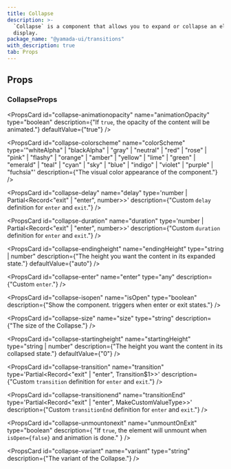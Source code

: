 ```yaml
---
title: Collapse
description: >-
  `Collapse` is a component that allows you to expand or collapse an element for
  display.
package_name: "@yamada-ui/transitions"
with_description: true
tab: Props
---
```


## Props

### CollapseProps

<PropsCard id="collapse-about" name="about" type="string" />

<PropsCard id="collapse-accesskey" name="accessKey" type="string" />

<PropsCard
  id="collapse-animationopacity"
  name="animationOpacity"
  type="boolean"
  description={"If `true`, the opacity of the content will be animated."}
  defaultValue={"true"}
/>

<PropsCard
  id="collapse-aria-activedescendant"
  name="aria-activedescendant"
  type="string"
/>

<PropsCard id="collapse-aria-atomic" name="aria-atomic" type="Booleanish" />

<PropsCard
  id="collapse-aria-autocomplete"
  name="aria-autocomplete"
  type='"list" | "none" | "inline" | "both"'
/>

<PropsCard
  id="collapse-aria-braillelabel"
  name="aria-braillelabel"
  type="string"
/>

<PropsCard
  id="collapse-aria-brailleroledescription"
  name="aria-brailleroledescription"
  type="string"
/>

<PropsCard id="collapse-aria-busy" name="aria-busy" type="Booleanish" />

<PropsCard
  id="collapse-aria-checked"
  name="aria-checked"
  type='boolean | "true" | "false" | "mixed"'
/>

<PropsCard id="collapse-aria-colcount" name="aria-colcount" type="number" />

<PropsCard id="collapse-aria-colindex" name="aria-colindex" type="number" />

<PropsCard
  id="collapse-aria-colindextext"
  name="aria-colindextext"
  type="string"
/>

<PropsCard id="collapse-aria-colspan" name="aria-colspan" type="number" />

<PropsCard id="collapse-aria-controls" name="aria-controls" type="string" />

<PropsCard
  id="collapse-aria-current"
  name="aria-current"
  type='type ONLY_FOR_FORMAT =
  | boolean
  | "time"
  | "true"
  | "false"
  | "step"
  | "page"
  | "location"
  | "date"'
/>

<PropsCard
  id="collapse-aria-describedby"
  name="aria-describedby"
  type="string"
/>

<PropsCard
  id="collapse-aria-description"
  name="aria-description"
  type="string"
/>

<PropsCard id="collapse-aria-details" name="aria-details" type="string" />

<PropsCard id="collapse-aria-disabled" name="aria-disabled" type="Booleanish" />

<PropsCard
  id="collapse-aria-dropeffect"
  name="aria-dropeffect"
  type='"link" | "none" | "copy" | "move" | "execute" | "popup"'
/>

<PropsCard
  id="collapse-aria-errormessage"
  name="aria-errormessage"
  type="string"
/>

<PropsCard id="collapse-aria-expanded" name="aria-expanded" type="Booleanish" />

<PropsCard id="collapse-aria-flowto" name="aria-flowto" type="string" />

<PropsCard id="collapse-aria-grabbed" name="aria-grabbed" type="Booleanish" />

<PropsCard
  id="collapse-aria-haspopup"
  name="aria-haspopup"
  type='type ONLY_FOR_FORMAT =
  | boolean
  | "dialog"
  | "menu"
  | "true"
  | "false"
  | "grid"
  | "listbox"
  | "tree"'
/>

<PropsCard id="collapse-aria-hidden" name="aria-hidden" type="Booleanish" />

<PropsCard
  id="collapse-aria-invalid"
  name="aria-invalid"
  type='boolean | "true" | "false" | "grammar" | "spelling"'
/>

<PropsCard
  id="collapse-aria-keyshortcuts"
  name="aria-keyshortcuts"
  type="string"
/>

<PropsCard id="collapse-aria-label" name="aria-label" type="string" />

<PropsCard id="collapse-aria-labelledby" name="aria-labelledby" type="string" />

<PropsCard id="collapse-aria-level" name="aria-level" type="number" />

<PropsCard
  id="collapse-aria-live"
  name="aria-live"
  type='"off" | "assertive" | "polite"'
/>

<PropsCard id="collapse-aria-modal" name="aria-modal" type="Booleanish" />

<PropsCard
  id="collapse-aria-multiline"
  name="aria-multiline"
  type="Booleanish"
/>

<PropsCard
  id="collapse-aria-multiselectable"
  name="aria-multiselectable"
  type="Booleanish"
/>

<PropsCard
  id="collapse-aria-orientation"
  name="aria-orientation"
  type='"horizontal" | "vertical"'
/>

<PropsCard id="collapse-aria-owns" name="aria-owns" type="string" />

<PropsCard
  id="collapse-aria-placeholder"
  name="aria-placeholder"
  type="string"
/>

<PropsCard id="collapse-aria-posinset" name="aria-posinset" type="number" />

<PropsCard
  id="collapse-aria-pressed"
  name="aria-pressed"
  type='boolean | "true" | "false" | "mixed"'
/>

<PropsCard id="collapse-aria-readonly" name="aria-readonly" type="Booleanish" />

<PropsCard
  id="collapse-aria-relevant"
  name="aria-relevant"
  type='type ONLY_FOR_FORMAT =
  | "text"
  | "all"
  | "additions"
  | "additions removals"
  | "additions text"
  | "removals"
  | "removals additions"
  | "removals text"
  | "text additions"
  | "text removals"'
/>

<PropsCard id="collapse-aria-required" name="aria-required" type="Booleanish" />

<PropsCard
  id="collapse-aria-roledescription"
  name="aria-roledescription"
  type="string"
/>

<PropsCard id="collapse-aria-rowcount" name="aria-rowcount" type="number" />

<PropsCard id="collapse-aria-rowindex" name="aria-rowindex" type="number" />

<PropsCard
  id="collapse-aria-rowindextext"
  name="aria-rowindextext"
  type="string"
/>

<PropsCard id="collapse-aria-rowspan" name="aria-rowspan" type="number" />

<PropsCard id="collapse-aria-selected" name="aria-selected" type="Booleanish" />

<PropsCard id="collapse-aria-setsize" name="aria-setsize" type="number" />

<PropsCard
  id="collapse-aria-sort"
  name="aria-sort"
  type='"none" | "ascending" | "descending" | "other"'
/>

<PropsCard id="collapse-aria-valuemax" name="aria-valuemax" type="number" />

<PropsCard id="collapse-aria-valuemin" name="aria-valuemin" type="number" />

<PropsCard id="collapse-aria-valuenow" name="aria-valuenow" type="number" />

<PropsCard id="collapse-aria-valuetext" name="aria-valuetext" type="string" />

<PropsCard
  id="collapse-as"
  name="as"
  type='"symbol" | "object" | "a" | "abbr" | "address" | "area" | "article" | "aside" | "audio" | "b" | "base" | "bdi" | "bdo" | "big" | "blockquote" | "body" | "br" | "button" | "canvas" | ... 149 more ... | "view"'
/>

<PropsCard id="collapse-autocapitalize" name="autoCapitalize" type="string" />

<PropsCard id="collapse-autocorrect" name="autoCorrect" type="string" />

<PropsCard id="collapse-autofocus" name="autoFocus" type="boolean" />

<PropsCard id="collapse-autosave" name="autoSave" type="string" />

<PropsCard id="collapse-classname" name="className" type="string" />

<PropsCard
  id="collapse-colorscheme"
  name="colorScheme"
  type='"whiteAlpha" | "blackAlpha" | "gray" | "neutral" | "red" | "rose" | "pink" | "flashy" | "orange" | "amber" | "yellow" | "lime" | "green" | "emerald" | "teal" | "cyan" | "sky" | "blue" | "indigo" | "violet" | "purple" | "fuchsia"'
  description={"The visual color appearance of the component."}
/>

<PropsCard id="collapse-content" name="content" type="string" />

<PropsCard
  id="collapse-contenteditable"
  name="contentEditable"
  type='"inherit" | Booleanish | "plaintext-only"'
/>

<PropsCard id="collapse-contextmenu" name="contextMenu" type="string" />

<PropsCard
  id="collapse-dangerouslysetinnerhtml"
  name="dangerouslySetInnerHTML"
  type="{ __html: string | TrustedHTML }"
/>

<PropsCard id="collapse-datatype" name="datatype" type="string" />

<PropsCard id="collapse-defaultchecked" name="defaultChecked" type="boolean" />

<PropsCard
  id="collapse-defaultvalue"
  name="defaultValue"
  type="string | number | readonly string[]"
/>

<PropsCard
  id="collapse-delay"
  name="delay"
  type='number | Partial<Record<"exit" | "enter", number>>'
  description={"Custom `delay` definition for `enter` and `exit`."}
/>

<PropsCard id="collapse-dir" name="dir" type="string" />

<PropsCard id="collapse-draggable" name="draggable" type="Booleanish" />

<PropsCard
  id="collapse-duration"
  name="duration"
  type='number | Partial<Record<"exit" | "enter", number>>'
  description={"Custom `duration` definition for `enter` and `exit`."}
/>

<PropsCard
  id="collapse-endingheight"
  name="endingHeight"
  type="string | number"
  description={"The height you want the content in its expanded state."}
  defaultValue={"auto"}
/>

<PropsCard
  id="collapse-enter"
  name="enter"
  type="any"
  description={"Custom `enter`."}
/>

<PropsCard id="collapse-hidden" name="hidden" type="boolean" />

<PropsCard id="collapse-id" name="id" type="string" />

<PropsCard id="collapse-inlist" name="inlist" type="any" />

<PropsCard
  id="collapse-inputmode"
  name="inputMode"
  type='type ONLY_FOR_FORMAT =
  | "search"
  | "text"
  | "none"
  | "tel"
  | "url"
  | "email"
  | "numeric"
  | "decimal"'
/>

<PropsCard id="collapse-is" name="is" type="string" />

<PropsCard
  id="collapse-isopen"
  name="isOpen"
  type="boolean"
  description={"Show the component. triggers when enter or exit states."}
/>

<PropsCard id="collapse-itemid" name="itemID" type="string" />

<PropsCard id="collapse-itemprop" name="itemProp" type="string" />

<PropsCard id="collapse-itemref" name="itemRef" type="string" />

<PropsCard id="collapse-itemscope" name="itemScope" type="boolean" />

<PropsCard id="collapse-itemtype" name="itemType" type="string" />

<PropsCard id="collapse-lang" name="lang" type="string" />

<PropsCard id="collapse-nonce" name="nonce" type="string" />

<PropsCard
  id="collapse-onabort"
  name="onAbort"
  type="ReactEventHandler<HTMLDivElement>"
/>

<PropsCard
  id="collapse-onabortcapture"
  name="onAbortCapture"
  type="ReactEventHandler<HTMLDivElement>"
/>

<PropsCard
  id="collapse-onanimationend"
  name="onAnimationEnd"
  type="AnimationEventHandler<HTMLDivElement>"
/>

<PropsCard
  id="collapse-onanimationendcapture"
  name="onAnimationEndCapture"
  type="AnimationEventHandler<HTMLDivElement>"
/>

<PropsCard
  id="collapse-onanimationiteration"
  name="onAnimationIteration"
  type="AnimationEventHandler<HTMLDivElement>"
/>

<PropsCard
  id="collapse-onanimationiterationcapture"
  name="onAnimationIterationCapture"
  type="AnimationEventHandler<HTMLDivElement>"
/>

<PropsCard
  id="collapse-onanimationstartcapture"
  name="onAnimationStartCapture"
  type="AnimationEventHandler<HTMLDivElement>"
/>

<PropsCard
  id="collapse-onauxclick"
  name="onAuxClick"
  type="MouseEventHandler<HTMLDivElement>"
/>

<PropsCard
  id="collapse-onauxclickcapture"
  name="onAuxClickCapture"
  type="MouseEventHandler<HTMLDivElement>"
/>

<PropsCard
  id="collapse-onbeforeinput"
  name="onBeforeInput"
  type="FormEventHandler<HTMLDivElement>"
/>

<PropsCard
  id="collapse-onbeforeinputcapture"
  name="onBeforeInputCapture"
  type="FormEventHandler<HTMLDivElement>"
/>

<PropsCard
  id="collapse-onblur"
  name="onBlur"
  type="FocusEventHandler<HTMLDivElement>"
/>

<PropsCard
  id="collapse-onblurcapture"
  name="onBlurCapture"
  type="FocusEventHandler<HTMLDivElement>"
/>

<PropsCard
  id="collapse-oncanplay"
  name="onCanPlay"
  type="ReactEventHandler<HTMLDivElement>"
/>

<PropsCard
  id="collapse-oncanplaycapture"
  name="onCanPlayCapture"
  type="ReactEventHandler<HTMLDivElement>"
/>

<PropsCard
  id="collapse-oncanplaythrough"
  name="onCanPlayThrough"
  type="ReactEventHandler<HTMLDivElement>"
/>

<PropsCard
  id="collapse-oncanplaythroughcapture"
  name="onCanPlayThroughCapture"
  type="ReactEventHandler<HTMLDivElement>"
/>

<PropsCard
  id="collapse-onchange"
  name="onChange"
  type="FormEventHandler<HTMLDivElement>"
/>

<PropsCard
  id="collapse-onchangecapture"
  name="onChangeCapture"
  type="FormEventHandler<HTMLDivElement>"
/>

<PropsCard
  id="collapse-onclick"
  name="onClick"
  type="MouseEventHandler<HTMLDivElement>"
/>

<PropsCard
  id="collapse-onclickcapture"
  name="onClickCapture"
  type="MouseEventHandler<HTMLDivElement>"
/>

<PropsCard
  id="collapse-oncompositionend"
  name="onCompositionEnd"
  type="CompositionEventHandler<HTMLDivElement>"
/>

<PropsCard
  id="collapse-oncompositionendcapture"
  name="onCompositionEndCapture"
  type="CompositionEventHandler<HTMLDivElement>"
/>

<PropsCard
  id="collapse-oncompositionstart"
  name="onCompositionStart"
  type="CompositionEventHandler<HTMLDivElement>"
/>

<PropsCard
  id="collapse-oncompositionstartcapture"
  name="onCompositionStartCapture"
  type="CompositionEventHandler<HTMLDivElement>"
/>

<PropsCard
  id="collapse-oncompositionupdate"
  name="onCompositionUpdate"
  type="CompositionEventHandler<HTMLDivElement>"
/>

<PropsCard
  id="collapse-oncompositionupdatecapture"
  name="onCompositionUpdateCapture"
  type="CompositionEventHandler<HTMLDivElement>"
/>

<PropsCard
  id="collapse-oncontextmenu"
  name="onContextMenu"
  type="MouseEventHandler<HTMLDivElement>"
/>

<PropsCard
  id="collapse-oncontextmenucapture"
  name="onContextMenuCapture"
  type="MouseEventHandler<HTMLDivElement>"
/>

<PropsCard
  id="collapse-oncopy"
  name="onCopy"
  type="ClipboardEventHandler<HTMLDivElement>"
/>

<PropsCard
  id="collapse-oncopycapture"
  name="onCopyCapture"
  type="ClipboardEventHandler<HTMLDivElement>"
/>

<PropsCard
  id="collapse-oncut"
  name="onCut"
  type="ClipboardEventHandler<HTMLDivElement>"
/>

<PropsCard
  id="collapse-oncutcapture"
  name="onCutCapture"
  type="ClipboardEventHandler<HTMLDivElement>"
/>

<PropsCard
  id="collapse-ondoubleclick"
  name="onDoubleClick"
  type="MouseEventHandler<HTMLDivElement>"
/>

<PropsCard
  id="collapse-ondoubleclickcapture"
  name="onDoubleClickCapture"
  type="MouseEventHandler<HTMLDivElement>"
/>

<PropsCard
  id="collapse-ondragcapture"
  name="onDragCapture"
  type="DragEventHandler<HTMLDivElement>"
/>

<PropsCard
  id="collapse-ondragendcapture"
  name="onDragEndCapture"
  type="DragEventHandler<HTMLDivElement>"
/>

<PropsCard
  id="collapse-ondragenter"
  name="onDragEnter"
  type="DragEventHandler<HTMLDivElement>"
/>

<PropsCard
  id="collapse-ondragentercapture"
  name="onDragEnterCapture"
  type="DragEventHandler<HTMLDivElement>"
/>

<PropsCard
  id="collapse-ondragexit"
  name="onDragExit"
  type="DragEventHandler<HTMLDivElement>"
/>

<PropsCard
  id="collapse-ondragexitcapture"
  name="onDragExitCapture"
  type="DragEventHandler<HTMLDivElement>"
/>

<PropsCard
  id="collapse-ondragleave"
  name="onDragLeave"
  type="DragEventHandler<HTMLDivElement>"
/>

<PropsCard
  id="collapse-ondragleavecapture"
  name="onDragLeaveCapture"
  type="DragEventHandler<HTMLDivElement>"
/>

<PropsCard
  id="collapse-ondragover"
  name="onDragOver"
  type="DragEventHandler<HTMLDivElement>"
/>

<PropsCard
  id="collapse-ondragovercapture"
  name="onDragOverCapture"
  type="DragEventHandler<HTMLDivElement>"
/>

<PropsCard
  id="collapse-ondragstartcapture"
  name="onDragStartCapture"
  type="DragEventHandler<HTMLDivElement>"
/>

<PropsCard
  id="collapse-ondrop"
  name="onDrop"
  type="DragEventHandler<HTMLDivElement>"
/>

<PropsCard
  id="collapse-ondropcapture"
  name="onDropCapture"
  type="DragEventHandler<HTMLDivElement>"
/>

<PropsCard
  id="collapse-ondurationchange"
  name="onDurationChange"
  type="ReactEventHandler<HTMLDivElement>"
/>

<PropsCard
  id="collapse-ondurationchangecapture"
  name="onDurationChangeCapture"
  type="ReactEventHandler<HTMLDivElement>"
/>

<PropsCard
  id="collapse-onemptied"
  name="onEmptied"
  type="ReactEventHandler<HTMLDivElement>"
/>

<PropsCard
  id="collapse-onemptiedcapture"
  name="onEmptiedCapture"
  type="ReactEventHandler<HTMLDivElement>"
/>

<PropsCard
  id="collapse-onencrypted"
  name="onEncrypted"
  type="ReactEventHandler<HTMLDivElement>"
/>

<PropsCard
  id="collapse-onencryptedcapture"
  name="onEncryptedCapture"
  type="ReactEventHandler<HTMLDivElement>"
/>

<PropsCard
  id="collapse-onended"
  name="onEnded"
  type="ReactEventHandler<HTMLDivElement>"
/>

<PropsCard
  id="collapse-onendedcapture"
  name="onEndedCapture"
  type="ReactEventHandler<HTMLDivElement>"
/>

<PropsCard
  id="collapse-onerror"
  name="onError"
  type="ReactEventHandler<HTMLDivElement>"
/>

<PropsCard
  id="collapse-onerrorcapture"
  name="onErrorCapture"
  type="ReactEventHandler<HTMLDivElement>"
/>

<PropsCard
  id="collapse-onfocus"
  name="onFocus"
  type="FocusEventHandler<HTMLDivElement>"
/>

<PropsCard
  id="collapse-onfocuscapture"
  name="onFocusCapture"
  type="FocusEventHandler<HTMLDivElement>"
/>

<PropsCard
  id="collapse-ongotpointercapture"
  name="onGotPointerCapture"
  type="PointerEventHandler<HTMLDivElement>"
/>

<PropsCard
  id="collapse-ongotpointercapturecapture"
  name="onGotPointerCaptureCapture"
  type="PointerEventHandler<HTMLDivElement>"
/>

<PropsCard
  id="collapse-oninput"
  name="onInput"
  type="FormEventHandler<HTMLDivElement>"
/>

<PropsCard
  id="collapse-oninputcapture"
  name="onInputCapture"
  type="FormEventHandler<HTMLDivElement>"
/>

<PropsCard
  id="collapse-oninvalid"
  name="onInvalid"
  type="FormEventHandler<HTMLDivElement>"
/>

<PropsCard
  id="collapse-oninvalidcapture"
  name="onInvalidCapture"
  type="FormEventHandler<HTMLDivElement>"
/>

<PropsCard
  id="collapse-onkeydown"
  name="onKeyDown"
  type="KeyboardEventHandler<HTMLDivElement>"
/>

<PropsCard
  id="collapse-onkeydowncapture"
  name="onKeyDownCapture"
  type="KeyboardEventHandler<HTMLDivElement>"
/>

<PropsCard
  id="collapse-onkeypress"
  name="onKeyPress"
  type="KeyboardEventHandler<HTMLDivElement>"
/>

<PropsCard
  id="collapse-onkeypresscapture"
  name="onKeyPressCapture"
  type="KeyboardEventHandler<HTMLDivElement>"
/>

<PropsCard
  id="collapse-onkeyup"
  name="onKeyUp"
  type="KeyboardEventHandler<HTMLDivElement>"
/>

<PropsCard
  id="collapse-onkeyupcapture"
  name="onKeyUpCapture"
  type="KeyboardEventHandler<HTMLDivElement>"
/>

<PropsCard
  id="collapse-onload"
  name="onLoad"
  type="ReactEventHandler<HTMLDivElement>"
/>

<PropsCard
  id="collapse-onloadcapture"
  name="onLoadCapture"
  type="ReactEventHandler<HTMLDivElement>"
/>

<PropsCard
  id="collapse-onloadeddata"
  name="onLoadedData"
  type="ReactEventHandler<HTMLDivElement>"
/>

<PropsCard
  id="collapse-onloadeddatacapture"
  name="onLoadedDataCapture"
  type="ReactEventHandler<HTMLDivElement>"
/>

<PropsCard
  id="collapse-onloadedmetadata"
  name="onLoadedMetadata"
  type="ReactEventHandler<HTMLDivElement>"
/>

<PropsCard
  id="collapse-onloadedmetadatacapture"
  name="onLoadedMetadataCapture"
  type="ReactEventHandler<HTMLDivElement>"
/>

<PropsCard
  id="collapse-onloadstart"
  name="onLoadStart"
  type="ReactEventHandler<HTMLDivElement>"
/>

<PropsCard
  id="collapse-onloadstartcapture"
  name="onLoadStartCapture"
  type="ReactEventHandler<HTMLDivElement>"
/>

<PropsCard
  id="collapse-onlostpointercapture"
  name="onLostPointerCapture"
  type="PointerEventHandler<HTMLDivElement>"
/>

<PropsCard
  id="collapse-onlostpointercapturecapture"
  name="onLostPointerCaptureCapture"
  type="PointerEventHandler<HTMLDivElement>"
/>

<PropsCard
  id="collapse-onmousedown"
  name="onMouseDown"
  type="MouseEventHandler<HTMLDivElement>"
/>

<PropsCard
  id="collapse-onmousedowncapture"
  name="onMouseDownCapture"
  type="MouseEventHandler<HTMLDivElement>"
/>

<PropsCard
  id="collapse-onmouseenter"
  name="onMouseEnter"
  type="MouseEventHandler<HTMLDivElement>"
/>

<PropsCard
  id="collapse-onmouseleave"
  name="onMouseLeave"
  type="MouseEventHandler<HTMLDivElement>"
/>

<PropsCard
  id="collapse-onmousemove"
  name="onMouseMove"
  type="MouseEventHandler<HTMLDivElement>"
/>

<PropsCard
  id="collapse-onmousemovecapture"
  name="onMouseMoveCapture"
  type="MouseEventHandler<HTMLDivElement>"
/>

<PropsCard
  id="collapse-onmouseout"
  name="onMouseOut"
  type="MouseEventHandler<HTMLDivElement>"
/>

<PropsCard
  id="collapse-onmouseoutcapture"
  name="onMouseOutCapture"
  type="MouseEventHandler<HTMLDivElement>"
/>

<PropsCard
  id="collapse-onmouseover"
  name="onMouseOver"
  type="MouseEventHandler<HTMLDivElement>"
/>

<PropsCard
  id="collapse-onmouseovercapture"
  name="onMouseOverCapture"
  type="MouseEventHandler<HTMLDivElement>"
/>

<PropsCard
  id="collapse-onmouseup"
  name="onMouseUp"
  type="MouseEventHandler<HTMLDivElement>"
/>

<PropsCard
  id="collapse-onmouseupcapture"
  name="onMouseUpCapture"
  type="MouseEventHandler<HTMLDivElement>"
/>

<PropsCard
  id="collapse-onpaste"
  name="onPaste"
  type="ClipboardEventHandler<HTMLDivElement>"
/>

<PropsCard
  id="collapse-onpastecapture"
  name="onPasteCapture"
  type="ClipboardEventHandler<HTMLDivElement>"
/>

<PropsCard
  id="collapse-onpause"
  name="onPause"
  type="ReactEventHandler<HTMLDivElement>"
/>

<PropsCard
  id="collapse-onpausecapture"
  name="onPauseCapture"
  type="ReactEventHandler<HTMLDivElement>"
/>

<PropsCard
  id="collapse-onplay"
  name="onPlay"
  type="ReactEventHandler<HTMLDivElement>"
/>

<PropsCard
  id="collapse-onplaycapture"
  name="onPlayCapture"
  type="ReactEventHandler<HTMLDivElement>"
/>

<PropsCard
  id="collapse-onplaying"
  name="onPlaying"
  type="ReactEventHandler<HTMLDivElement>"
/>

<PropsCard
  id="collapse-onplayingcapture"
  name="onPlayingCapture"
  type="ReactEventHandler<HTMLDivElement>"
/>

<PropsCard
  id="collapse-onpointercancel"
  name="onPointerCancel"
  type="PointerEventHandler<HTMLDivElement>"
/>

<PropsCard
  id="collapse-onpointercancelcapture"
  name="onPointerCancelCapture"
  type="PointerEventHandler<HTMLDivElement>"
/>

<PropsCard
  id="collapse-onpointerdown"
  name="onPointerDown"
  type="PointerEventHandler<HTMLDivElement>"
/>

<PropsCard
  id="collapse-onpointerdowncapture"
  name="onPointerDownCapture"
  type="PointerEventHandler<HTMLDivElement>"
/>

<PropsCard
  id="collapse-onpointerenter"
  name="onPointerEnter"
  type="PointerEventHandler<HTMLDivElement>"
/>

<PropsCard
  id="collapse-onpointerleave"
  name="onPointerLeave"
  type="PointerEventHandler<HTMLDivElement>"
/>

<PropsCard
  id="collapse-onpointermove"
  name="onPointerMove"
  type="PointerEventHandler<HTMLDivElement>"
/>

<PropsCard
  id="collapse-onpointermovecapture"
  name="onPointerMoveCapture"
  type="PointerEventHandler<HTMLDivElement>"
/>

<PropsCard
  id="collapse-onpointerout"
  name="onPointerOut"
  type="PointerEventHandler<HTMLDivElement>"
/>

<PropsCard
  id="collapse-onpointeroutcapture"
  name="onPointerOutCapture"
  type="PointerEventHandler<HTMLDivElement>"
/>

<PropsCard
  id="collapse-onpointerover"
  name="onPointerOver"
  type="PointerEventHandler<HTMLDivElement>"
/>

<PropsCard
  id="collapse-onpointerovercapture"
  name="onPointerOverCapture"
  type="PointerEventHandler<HTMLDivElement>"
/>

<PropsCard
  id="collapse-onpointerup"
  name="onPointerUp"
  type="PointerEventHandler<HTMLDivElement>"
/>

<PropsCard
  id="collapse-onpointerupcapture"
  name="onPointerUpCapture"
  type="PointerEventHandler<HTMLDivElement>"
/>

<PropsCard
  id="collapse-onprogress"
  name="onProgress"
  type="ReactEventHandler<HTMLDivElement>"
/>

<PropsCard
  id="collapse-onprogresscapture"
  name="onProgressCapture"
  type="ReactEventHandler<HTMLDivElement>"
/>

<PropsCard
  id="collapse-onratechange"
  name="onRateChange"
  type="ReactEventHandler<HTMLDivElement>"
/>

<PropsCard
  id="collapse-onratechangecapture"
  name="onRateChangeCapture"
  type="ReactEventHandler<HTMLDivElement>"
/>

<PropsCard
  id="collapse-onreset"
  name="onReset"
  type="FormEventHandler<HTMLDivElement>"
/>

<PropsCard
  id="collapse-onresetcapture"
  name="onResetCapture"
  type="FormEventHandler<HTMLDivElement>"
/>

<PropsCard
  id="collapse-onresize"
  name="onResize"
  type="ReactEventHandler<HTMLDivElement>"
/>

<PropsCard
  id="collapse-onresizecapture"
  name="onResizeCapture"
  type="ReactEventHandler<HTMLDivElement>"
/>

<PropsCard
  id="collapse-onscroll"
  name="onScroll"
  type="UIEventHandler<HTMLDivElement>"
/>

<PropsCard
  id="collapse-onscrollcapture"
  name="onScrollCapture"
  type="UIEventHandler<HTMLDivElement>"
/>

<PropsCard
  id="collapse-onseeked"
  name="onSeeked"
  type="ReactEventHandler<HTMLDivElement>"
/>

<PropsCard
  id="collapse-onseekedcapture"
  name="onSeekedCapture"
  type="ReactEventHandler<HTMLDivElement>"
/>

<PropsCard
  id="collapse-onseeking"
  name="onSeeking"
  type="ReactEventHandler<HTMLDivElement>"
/>

<PropsCard
  id="collapse-onseekingcapture"
  name="onSeekingCapture"
  type="ReactEventHandler<HTMLDivElement>"
/>

<PropsCard
  id="collapse-onselect"
  name="onSelect"
  type="ReactEventHandler<HTMLDivElement>"
/>

<PropsCard
  id="collapse-onselectcapture"
  name="onSelectCapture"
  type="ReactEventHandler<HTMLDivElement>"
/>

<PropsCard
  id="collapse-onstalled"
  name="onStalled"
  type="ReactEventHandler<HTMLDivElement>"
/>

<PropsCard
  id="collapse-onstalledcapture"
  name="onStalledCapture"
  type="ReactEventHandler<HTMLDivElement>"
/>

<PropsCard
  id="collapse-onsubmit"
  name="onSubmit"
  type="FormEventHandler<HTMLDivElement>"
/>

<PropsCard
  id="collapse-onsubmitcapture"
  name="onSubmitCapture"
  type="FormEventHandler<HTMLDivElement>"
/>

<PropsCard
  id="collapse-onsuspend"
  name="onSuspend"
  type="ReactEventHandler<HTMLDivElement>"
/>

<PropsCard
  id="collapse-onsuspendcapture"
  name="onSuspendCapture"
  type="ReactEventHandler<HTMLDivElement>"
/>

<PropsCard
  id="collapse-ontimeupdate"
  name="onTimeUpdate"
  type="ReactEventHandler<HTMLDivElement>"
/>

<PropsCard
  id="collapse-ontimeupdatecapture"
  name="onTimeUpdateCapture"
  type="ReactEventHandler<HTMLDivElement>"
/>

<PropsCard
  id="collapse-ontouchcancel"
  name="onTouchCancel"
  type="TouchEventHandler<HTMLDivElement>"
/>

<PropsCard
  id="collapse-ontouchcancelcapture"
  name="onTouchCancelCapture"
  type="TouchEventHandler<HTMLDivElement>"
/>

<PropsCard
  id="collapse-ontouchend"
  name="onTouchEnd"
  type="TouchEventHandler<HTMLDivElement>"
/>

<PropsCard
  id="collapse-ontouchendcapture"
  name="onTouchEndCapture"
  type="TouchEventHandler<HTMLDivElement>"
/>

<PropsCard
  id="collapse-ontouchmove"
  name="onTouchMove"
  type="TouchEventHandler<HTMLDivElement>"
/>

<PropsCard
  id="collapse-ontouchmovecapture"
  name="onTouchMoveCapture"
  type="TouchEventHandler<HTMLDivElement>"
/>

<PropsCard
  id="collapse-ontouchstart"
  name="onTouchStart"
  type="TouchEventHandler<HTMLDivElement>"
/>

<PropsCard
  id="collapse-ontouchstartcapture"
  name="onTouchStartCapture"
  type="TouchEventHandler<HTMLDivElement>"
/>

<PropsCard
  id="collapse-ontransitionend"
  name="onTransitionEnd"
  type="TransitionEventHandler<HTMLDivElement>"
/>

<PropsCard
  id="collapse-ontransitionendcapture"
  name="onTransitionEndCapture"
  type="TransitionEventHandler<HTMLDivElement>"
/>

<PropsCard
  id="collapse-onvolumechange"
  name="onVolumeChange"
  type="ReactEventHandler<HTMLDivElement>"
/>

<PropsCard
  id="collapse-onvolumechangecapture"
  name="onVolumeChangeCapture"
  type="ReactEventHandler<HTMLDivElement>"
/>

<PropsCard
  id="collapse-onwaiting"
  name="onWaiting"
  type="ReactEventHandler<HTMLDivElement>"
/>

<PropsCard
  id="collapse-onwaitingcapture"
  name="onWaitingCapture"
  type="ReactEventHandler<HTMLDivElement>"
/>

<PropsCard
  id="collapse-onwheel"
  name="onWheel"
  type="WheelEventHandler<HTMLDivElement>"
/>

<PropsCard
  id="collapse-onwheelcapture"
  name="onWheelCapture"
  type="WheelEventHandler<HTMLDivElement>"
/>

<PropsCard id="collapse-prefix" name="prefix" type="string" />

<PropsCard id="collapse-property" name="property" type="string" />

<PropsCard id="collapse-radiogroup" name="radioGroup" type="string" />

<PropsCard id="collapse-rel" name="rel" type="string" />

<PropsCard id="collapse-resource" name="resource" type="string" />

<PropsCard id="collapse-results" name="results" type="number" />

<PropsCard id="collapse-rev" name="rev" type="string" />

<PropsCard id="collapse-role" name="role" type="AriaRole" />

<PropsCard id="collapse-security" name="security" type="string" />

<PropsCard
  id="collapse-size"
  name="size"
  type="string"
  description={"The size of the Collapse."}
/>

<PropsCard id="collapse-slot" name="slot" type="string" />

<PropsCard id="collapse-spellcheck" name="spellCheck" type="Booleanish" />

<PropsCard
  id="collapse-startingheight"
  name="startingHeight"
  type="string | number"
  description={"The height you want the content in its collapsed state."}
  defaultValue={"0"}
/>

<PropsCard
  id="collapse-suppresscontenteditablewarning"
  name="suppressContentEditableWarning"
  type="boolean"
/>

<PropsCard
  id="collapse-suppresshydrationwarning"
  name="suppressHydrationWarning"
  type="boolean"
/>

<PropsCard id="collapse-tabindex" name="tabIndex" type="number" />

<PropsCard id="collapse-title" name="title" type="string" />

<PropsCard
  id="collapse-transition"
  name="transition"
  type='Partial<Record<"exit" | "enter", Transition$1>>'
  description={"Custom `transition` definition for `enter` and `exit`."}
/>

<PropsCard
  id="collapse-transitionend"
  name="transitionEnd"
  type='Partial<Record<"exit" | "enter", MakeCustomValueType<TargetProperties>>>'
  description={"Custom `transitionEnd` definition for `enter` and `exit`."}
/>

<PropsCard id="collapse-translate" name="translate" type='"yes" | "no"' />

<PropsCard id="collapse-typeof" name="typeof" type="string" />

<PropsCard
  id="collapse-unmountonexit"
  name="unmountOnExit"
  type="boolean"
  description={
    "If `true`, the element will unmount when `isOpen={false}` and animation is done."
  }
/>

<PropsCard id="collapse-unselectable" name="unselectable" type='"on" | "off"' />

<PropsCard
  id="collapse-variant"
  name="variant"
  type="string"
  description={"The variant of the Collapse."}
/>

<PropsCard id="collapse-vocab" name="vocab" type="string" />
